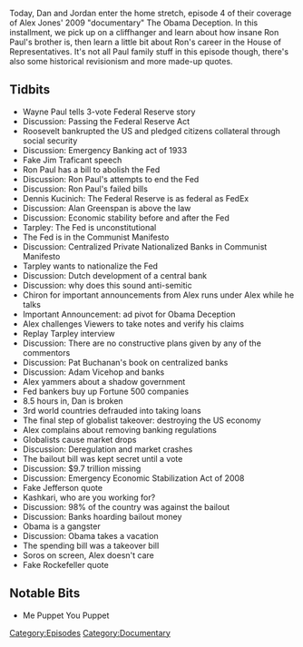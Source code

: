 {{DEFAULTSORT:
    #_EPISODE_0230D:Obama Deception, Part 4
}}{{Episode
    | title           = Obama Deception, Part 4
    | caption         = Listen to this episode on [https://knowledgefight.libsyn.com/knowledge-fight-obama-deception-part-4 Libsyn] [https://open.spotify.com/episode/2eJHByzKQnBcwWyP3c3Zir Spotify]
    | episodeNumber   = 230D
    | length          = 02:16:23
    | airDate         = November 22, 2018
    | episodeType     = [[:Category:Documentary|Documentary]]
    | appearance      = [[Wayne Paul]], [[Jim Traficant]], [[Ron Paul]], [[Dennis Kucinich]], [[Alan Greenspan]], [[Webster Tarpley]], [[Pat Buchanan]], [[Adam Vicehop]], [[Henry Paulson]], [[Neel Kashkari]]
    | previousEpisode = [[230C: Obama Deception, Part 3]]
    | nextEpisode     = [[230E: Obama Deception, Part 5]]
}}

{{Stub}}

Today, Dan and Jordan enter the home stretch, episode 4 of their coverage of Alex Jones' 2009 "documentary" The Obama Deception. In this installment, we pick up on a cliffhanger and learn about how insane Ron Paul's brother is, then learn a little bit about Ron's career in the House of Representatives. It's not all Paul family stuff in this episode though, there's also some historical revisionism and more made-up quotes.

==Tidbits==

*Wayne Paul tells 3-vote Federal Reserve story
*Discussion: Passing the Federal Reserve Act
*Roosevelt bankrupted the US and pledged citizens collateral through social security
*Discussion: Emergency Banking act of 1933
*Fake Jim Traficant speech
*Ron Paul has a bill to abolish the Fed
*Discussion: Ron Paul's attempts to end the Fed
*Discussion: Ron Paul's failed bills
*Dennis Kucinich: The Federal Reserve is as federal as FedEx
*Discussion: Alan Greenspan is above the law
*Discussion: Economic stability before and after the Fed
*Tarpley: The Fed is unconstitutional
*The Fed is in the Communist Manifesto
*Discussion: Centralized Private Nationalized Banks in Communist Manifesto
*Tarpley wants to nationalize the Fed
*Discussion: Dutch development of a central bank
*Discussion: why does this sound anti-semitic
*Chiron for important announcements from Alex runs under Alex while he talks
*Important Announcement: ad pivot for Obama Deception
*Alex challenges Viewers to take notes and verify his claims
*Replay Tarpley interview
*Discussion: There are no constructive plans given by any of the commentors
*Discussion: Pat Buchanan's book on centralized banks
*Discussion: Adam Vicehop and banks
*Alex yammers about a shadow government
*Fed bankers buy up Fortune 500 companies
*8.5 hours in, Dan is broken
*3rd world countries defrauded into taking loans
*The final step of globalist takeover: destroying the US economy
*Alex complains about removing banking regulations
*Globalists cause market drops
*Discussion: Deregulation and market crashes
*The bailout bill was kept secret until a vote
*Discussion: $9.7 trillion missing
*Discussion: Emergency Economic Stabilization Act of 2008
*Fake Jefferson quote
*Kashkari, who are you working for?
*Discussion: 98% of the country was against the bailout
*Discussion: Banks hoarding bailout money
*Obama is a gangster
*Discussion: Obama takes a vacation
*The spending bill was a takeover bill
*Soros on screen, Alex doesn't care
*Fake Rockefeller quote

==Notable Bits==

*Me Puppet You Puppet

[[Category:Episodes]]
[[Category:Documentary]]
